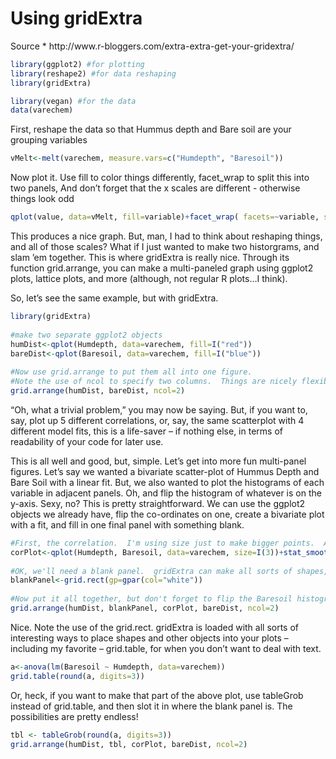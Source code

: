 Using gridExtra
========================================================
Source
* http://www.r-bloggers.com/extra-extra-get-your-gridextra/

```r
library(ggplot2) #for plotting
library(reshape2) #for data reshaping
library(gridExtra)

library(vegan) #for the data
data(varechem)
```
 
First, reshape the data so that Hummus depth and Bare soil are your grouping variables
```r
vMelt<-melt(varechem, measure.vars=c("Humdepth", "Baresoil"))
```
 
Now plot it.  Use fill to color things differently, facet_wrap to split this into two panels,
And don't forget that the x scales are different - otherwise things look odd
```r
qplot(value, data=vMelt, fill=variable)+facet_wrap( facets=~variable, scale="free_x")
```

This produces a nice graph. But, man, I had to think about reshaping things, and all of those scales? What if I just wanted to make two historgrams, and slam ‘em together. This is where gridExtra is really nice. Through its function grid.arrange, you can make a multi-paneled graph using ggplot2 plots, lattice plots, and more (although, not regular R plots…I think).

So, let’s see the same example, but with gridExtra.

```r
library(gridExtra)
 
#make two separate ggplot2 objects
humDist<-qplot(Humdepth, data=varechem, fill=I("red"))
bareDist<-qplot(Baresoil, data=varechem, fill=I("blue"))
 
#Now use grid.arrange to put them all into one figure.
#Note the use of ncol to specify two columns.  Things are nicely flexible here.
grid.arrange(humDist, bareDist, ncol=2)
```

“Oh, what a trivial problem,” you may now be saying. But, if you want to, say, plot up 5 different correlations, or, say, the same scatterplot with 4 different model fits, this is a life-saver – if nothing else, in terms of readability of your code for later use.

This is all well and good, but, simple. Let’s get into more fun multi-panel figures. Let’s say we wanted a bivariate scatter-plot of Hummus Depth and Bare Soil with a linear fit. But, we also wanted to plot the histograms of each variable in adjacent panels. Oh, and flip the histogram of whatever is on the y-axis. Sexy, no? This is pretty straightforward. We can use the ggplot2 objects we already have, flip the co-ordinates on one, create a bivariate plot with a fit, and fill in one final panel with something blank.

```r
#First, the correlation.  I'm using size just to make bigger points.  And then I'll add a smoothed fit.
corPlot<-qplot(Humdepth, Baresoil, data=varechem, size=I(3))+stat_smooth(method="lm")
 
#OK, we'll need a blank panel.  gridExtra can make all sorts of shapes, so, let's make a white box
blankPanel<-grid.rect(gp=gpar(col="white"))
 
#Now put it all together, but don't forget to flip the Baresoil histogram
grid.arrange(humDist, blankPanel, corPlot, bareDist, ncol=2)
```

Nice. Note the use of the grid.rect. gridExtra is loaded with all sorts of interesting ways to place shapes and other objects into your plots – including my favorite – grid.table, for when you don’t want to deal with text.

```r
a<-anova(lm(Baresoil ~ Humdepth, data=varechem))
grid.table(round(a, digits=3))
```

Or, heck, if you want to make that part of the above plot, use tableGrob instead of grid.table, and then slot it in where the blank panel is. The possibilities are pretty endless!
```r
tbl <- tableGrob(round(a, digits=3))
grid.arrange(humDist, tbl, corPlot, bareDist, ncol=2)

```
